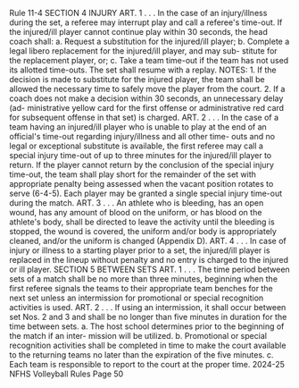 Rule 11-4 SECTION 4 INJURY ART. 1 . . . In the case of an injury/illness during the set, a referee may interrupt play and call a referee's time-out. If the injured/ill player cannot continue play within 30 seconds, the head coach shall: a. Request a substitution for the injured/ill player; b. Complete a legal libero replacement for the injured/ill player, and may sub- stitute for the replacement player, or; c. Take a team time-out if the team has not used its allotted time-outs. The set shall resume with a replay. NOTES: 1. If the decision is made to substitute for the injured player, the team shall be allowed the necessary time to safely move the player from the court. 2. If a coach does not make a decision within 30 seconds, an unnecessary delay (ad- ministrative yellow card for the first offense or administrative red card for subsequent offense in that set) is charged. ART. 2 . . . In the case of a team having an injured/ill player who is unable to play at the end of an official's time-out regarding injury/illness and all other time- outs and no legal or exceptional substitute is available, the first referee may call a special injury time-out of up to three minutes for the injured/ill player to return. If the player cannot return by the conclusion of the special injury time-out, the team shall play short for the remainder of the set with appropriate penalty being assessed when the vacant position rotates to serve (6-4-5). Each player may be granted a single special injury time-out during the match. ART. 3 . . . An athlete who is bleeding, has an open wound, has any amount of blood on the uniform, or has blood on the athlete's body, shall be directed to leave the activity until the bleeding is stopped, the wound is covered, the uniform and/or body is appropriately cleaned, and/or the uniform is changed (Appendix D). ART. 4 . . . In case of injury or illness to a starting player prior to a set, the injured/ill player is replaced in the lineup without penalty and no entry is charged to the injured or ill player. SECTION 5 BETWEEN SETS ART. 1 . . . The time period between sets of a match shall be no more than three minutes, beginning when the first referee signals the teams to their appropriate team benches for the next set unless an intermission for promotional or special recognition activities is used. ART. 2 . . . If using an intermission, it shall occur between set Nos. 2 and 3 and shall be no longer than five minutes in duration for the time between sets. a. The host school determines prior to the beginning of the match if an inter- mission will be utilized. b. Promotional or special recognition activities shall be completed in time to make the court available to the returning teams no later than the expiration of the five minutes. c. Each team is responsible to report to the court at the proper time. 2024-25 NFHS Volleyball Rules Page 50